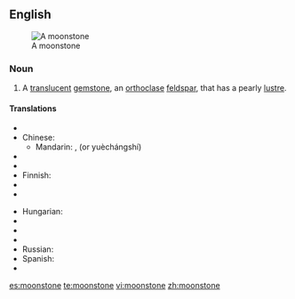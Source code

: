==English==
[[Image:MoonstoneGem.jpg|thumb|A moonstone]]

===Noun===
{{wikipedia|moonstone (gemstone)}}
{{en-noun}}

# {{mineralogy}} A [[translucent]] [[gemstone]], an [[orthoclase]] [[feldspar]], that has a pearly [[lustre]].

====Translations====
{{trans-top}}
* {{trreq|Arabic}}
* Chinese:
** Mandarin: {{t|zh|月長石|sc=Hani}}, {{t|zh|月长石|tr=yuèzhǎngshí|sc=Hani}} (or yuèchángshí)
* {{trreq|Czech}}
* {{trreq|Dutch}}
* Finnish: {{t|fi|kuukivi}}
* {{trreq|French}}
* {{trreq|German}}
{{trans-mid}}
* Hungarian: {{t|hu|holdkő}}
* {{trreq|Italian}}
* {{trreq|Japanese}}
* {{trreq|Portuguese}}
* Russian: {{t|ru|лунный камень|m|sc=Cyrl|tr=lúnnyj kám'en'}}
* Spanish: {{t|es|piedra de luna|f}}
* {{trreq|Swedish}}
{{trans-bottom}}

[[es:moonstone]]
[[te:moonstone]]
[[vi:moonstone]]
[[zh:moonstone]]